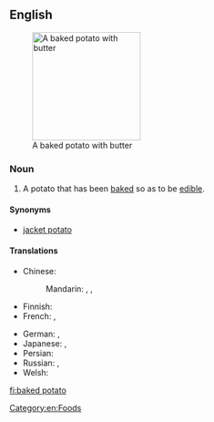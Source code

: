 ==English==
{{wikipedia}}
[[Image:BakedPotatoWithButter.jpg|right|thumb|190px|A baked potato with butter]]

===Noun===
{{en-noun|head=[[baked]] [[potato]]|es}}

# A potato that has been [[bake]]d so as to be [[edible]].

====Synonyms====
* [[jacket potato]]

====Translations====
{{trans-top|potato that has been baked}}
* Chinese:
*: Mandarin: {{t|cmn|烤土豆|tr=kǎo tǔdòu|sc=Hani}} {{qualifier|mainland China}}, {{t|cmn|烤馬鈴薯|sc=Hani}}, {{t|cmn|烤马铃薯|tr=kǎo mǎlíngshǔ|sc=Hani}}
* Finnish: {{t+|fi|uuniperuna}}
* French: {{t|fr|pomme de terre au four|f}}, {{t+|fr|pomme de terre en robe des champs|f}}
{{trans-mid}}
* German: {{t|de|Backkartoffel|f}}, {{t|de|gebackene Kartoffel|f}}
* Japanese: {{t|ja|ベイクドポテト|tr=beikudopoteto|sc=Jpan}}, {{t|ja|ジャケットポテト|tr=jakettopoteto|sc=Jpan}}
* Persian: {{t|fa|سیب‌زمینی تنوری|tr=sib-zamini-e tanuri|sc=fa-Arab}}
* Russian: {{t|ru|печёный картофель|m|tr=pečónyj kartófelʹ|sc=Cyrl}}, {{t|ru|печёная картошка|f|tr=pečónaja kartóška|sc=Cyrl}} {{qualifier|colloquial}}
* Welsh: {{t|cy|taten bob|f}}
{{trans-bottom}}

[[Category:en:Foods]]

[[fi:baked potato]]